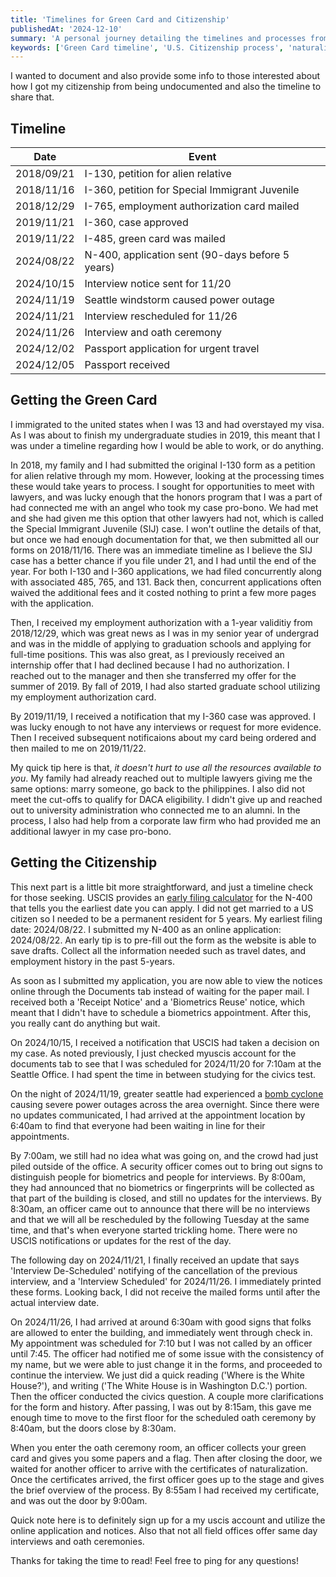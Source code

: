 ```yaml
---
title: 'Timelines for Green Card and Citizenship'
publishedAt: '2024-12-10'
summary: 'A personal journey detailing the timelines and processes from being undocumented to achieving U.S. citizenship, including tips for green card and naturalization applications.'
keywords: ['Green Card timeline', 'U.S. Citizenship process', 'naturalization tips', 'immigration story', 'Special Immigrant Juvenile', 'N-400 application', 'undocumented to citizen']
---
```


I wanted to document and also provide some info to those interested about how I got my citizenship from being undocumented and also the timeline to share that. 

## Timeline
| Date         | Event                                             |
|--------------|---------------------------------------------------|
| 2018/09/21   | I-130, petition for alien relative                |
| 2018/11/16   | I-360, petition for Special Immigrant Juvenile    |
| 2018/12/29   | I-765, employment authorization card mailed       |
| 2019/11/21   | I-360, case approved                              |
| 2019/11/22   | I-485, green card was mailed                      |
| 2024/08/22   | N-400, application sent (90-days before 5 years)  |
| 2024/10/15   | Interview notice sent for 11/20                   |
| 2024/11/19   | Seattle windstorm caused power outage             |
| 2024/11/21   | Interview rescheduled for 11/26                   |
| 2024/11/26   | Interview and oath ceremony                       |
| 2024/12/02   | Passport application for urgent travel            |
| 2024/12/05   | Passport received                                 |


## Getting the Green Card  
I immigrated to the united states when I was 13 and had overstayed my visa. As I was about to finish my undergraduate studies in 2019, this meant that I was under a timeline regarding how I would be able to work, or do anything.  
  
In 2018, my family and I had submitted the original I-130 form as a petition for alien relative through my mom. However, looking at the processing times these would take years to process. I sought for opportunities to meet with lawyers, and was lucky enough that the honors program that I was a part of had connected me with an angel who took my case pro-bono. We had met and she had given me this option that other lawyers had not, which is called the Special Immigrant Juvenile (SIJ) case. I won't outline the details of that, but once we had enough documentation for that, we then submitted all our forms on 2018/11/16. There was an immediate timeline as I believe the SIJ case has a better chance if you file under 21, and I had until the end of the year. For both I-130 and I-360 applications, we had filed concurrently along with associated 485, 765, and 131. Back then, concurrent applications often waived the additional fees and it costed nothing to print a few more pages with the application.  
  
Then, I received my employment authorization with a 1-year validitiy from 2018/12/29, which was great news as I was in my senior year of undergrad and was in the middle of applying to graduation schools and applying for full-time positions. This was also great, as I previously received an internship offer that I had declined because I had no authorization. I reached out to the manager and then she transferred my offer for the summer of 2019. By fall of 2019, I had also started graduate school utilizing my employment authorization card.  
  
By 2019/11/19, I received a notification that my I-360 case was approved. I was lucky enough to not have any interviews or request for more evidence. Then I received subsequent notificaions about my card being ordered and then mailed to me on 2019/11/22.  
  
My quick tip here is that, *it doesn't hurt to use all the resources available to you*. My family had already reached out to multiple lawyers giving me the same options: marry someone, go back to the philippines. I also did not meet the cut-offs to qualify for DACA eligibility. I didn't give up and reached out to university administration who connected me to an alumni. In the process, I also had help from a corporate law firm who had provided me an additional lawyer in my case pro-bono.  
  
## Getting the Citizenship  
This next part is a little bit more straightforward, and just a timeline check for those seeking. USCIS provides an [early filing calculator](https://www.uscis.gov/forms/uscis-early-filing-calculator) for the N-400 that tells you the earliest date you can apply. I did not get married to a US citizen so I needed to be a permanent resident for 5 years. My earliest filing date: 2024/08/22. I submitted my N-400 as an online application: 2024/08/22. An early tip is to pre-fill out the form as the website is able to save drafts. Collect all the information needed such as travel dates, and employment history in the past 5-years.  
  
As soon as I submitted my application, you are now able to view the notices online through the Documents tab instead of waiting for the paper mail. I received both a 'Receipt Notice' and a 'Biometrics Reuse' notice, which meant that I didn't have to schedule a biometrics appointment. After this, you really cant do anything but wait.  
  
On 2024/10/15, I received a notification that USCIS had taken a decision on my case. As noted previously, I just checked myuscis account for the documents tab to see that I was scheduled for 2024/11/20 for 7:10am at the Seattle Office. I had spent the time in between studying for the civics test.  
  
On the night of 2024/11/19, greater seattle had experienced a [bomb cyclone](https://www.cnn.com/2024/11/20/weather/bomb-cylone-west-coast-washington-climate/index.html) causing severe power outages across the area overnight. Since there were no updates communicated, I had arrived at the appointment location by 6:40am to find that everyone had been waiting in line for their appointments.  
  
By 7:00am, we still had no idea what was going on, and the crowd had just piled outside of the office. A security officer comes out to bring out signs to distinguish people for biometrics and people for interviews. By 8:00am, they had announced that no biometrics or fingerprints will be collected as that part of the building is closed, and still no updates for the interviews. By 8:30am, an officer came out to announce that there will be no interviews and that we will all be rescheduled by the following Tuesday at the same time, and that's when everyone started trickling home. There were no USCIS notifications or updates for the rest of the day.  
  
The following day on 2024/11/21, I finally received an update that says 'Interview De-Scheduled' notifying of the cancellation of the previous interview, and a 'Interview Scheduled' for 2024/11/26. I immediately printed these forms. Looking back, I did not receive the mailed forms until after the actual interview date.  
  
On 2024/11/26, I had arrived at around 6:30am with good signs that folks are allowed to enter the building, and immediately went through check in. My appointment was scheduled for 7:10 but I was not called by an officer until 7:45. The officer had notified me of some issue with the consistency of my name, but we were able to just change it in the forms, and proceeded to continue the interview. We just did a quick reading ('Where is the White House?'), and writing ('The White House is in Washington D.C.') portion. Then the officer conducted the civics question. A couple more clarifications for the form and history. After passing, I was out by 8:15am, this gave me enough time to move to the first floor for the scheduled oath ceremony by 8:40am, but the doors close by 8:30am.  
  
When you enter the oath ceremony room, an officer collects your green card and gives you some papers and a flag. Then after closing the door, we waited for another officer to arrive with the certificates of naturalization. Once the certificates arrived, the first officer goes up to the stage and gives the brief overview of the process. By 8:55am I had received my certificate, and was out the door by 9:00am.   
  
Quick note here is to definitely sign up for a my uscis account and utilize the online application and notices. Also that not all field offices offer same day interviews and oath ceremonies.  
  
Thanks for taking the time to read! Feel free to ping for any questions!  